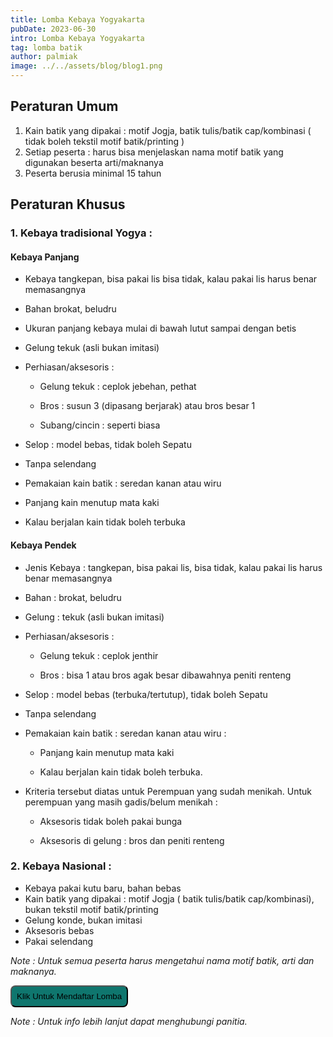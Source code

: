 ```yaml
---
title: Lomba Kebaya Yogyakarta
pubDate: 2023-06-30
intro: Lomba Kebaya Yogyakarta 
tag: lomba batik
author: palmiak
image: ../../assets/blog/blog1.png
---
```



## Peraturan Umum 

1. Kain batik yang dipakai : motif Jogja, batik tulis/batik cap/kombinasi ( tidak boleh tekstil motif batik/printing )
2. Setiap peserta : harus bisa menjelaskan nama motif batik yang digunakan beserta arti/maknanya
3. Peserta berusia minimal 15 tahun


## Peraturan Khusus
 
### 1. Kebaya tradisional Yogya :

#### Kebaya Panjang 
  * Kebaya tangkepan, bisa pakai lis bisa tidak, kalau pakai lis harus benar memasangnya
  * Bahan brokat, beludru
  * Ukuran panjang kebaya mulai di bawah lutut sampai dengan betis
  * Gelung tekuk (asli bukan imitasi)
  * Perhiasan/aksesoris :
     
     - Gelung tekuk : ceplok jebehan, pethat
     
     - Bros : susun 3 (dipasang berjarak) atau bros besar 1
     
     - Subang/cincin : seperti biasa
  * Selop : model bebas, tidak boleh Sepatu
  * Tanpa selendang
  * Pemakaian kain batik : seredan kanan atau wiru
  * Panjang kain menutup mata kaki
  * Kalau berjalan kain tidak boleh terbuka


#### Kebaya Pendek 
  * Jenis Kebaya : tangkepan, bisa pakai lis, bisa tidak, kalau pakai lis harus benar memasangnya
  * Bahan : brokat, beludru
  * Gelung : tekuk (asli bukan imitasi)
  * Perhiasan/aksesoris :
   
     - Gelung tekuk : ceplok jenthir
    
     - Bros : bisa 1 atau bros agak besar dibawahnya peniti renteng

  * Selop : model bebas (terbuka/tertutup), tidak boleh Sepatu
  * Tanpa selendang
  * Pemakaian kain batik : seredan kanan atau wiru :

     -  Panjang kain menutup mata kaki
     
     -	Kalau berjalan kain tidak boleh terbuka.

  * Kriteria tersebut diatas untuk Perempuan yang sudah menikah. Untuk perempuan yang masih gadis/belum menikah :

     -  Aksesoris tidak boleh pakai bunga
     
     -  Aksesoris di gelung : bros dan peniti renteng



### 2. Kebaya Nasional :
 
  * Kebaya pakai kutu baru, bahan bebas
  * Kain batik yang dipakai : motif Jogja ( batik tulis/batik cap/kombinasi), bukan tekstil motif batik/printing
  * Gelung konde, bukan imitasi
  * Aksesoris bebas
  * Pakai selendang

*Note : Untuk semua peserta harus mengetahui nama motif batik, arti dan maknanya.*

<a href="https://bit.ly/SerasiKebayaBatik" target="_blank">
  <button style="border-radius: 8px; padding: 8px; background-color: #0f766e; ">Klik Untuk Mendaftar Lomba </button>
</a>






*Note : Untuk info lebih lanjut dapat menghubungi panitia.*

<a
      class=""
      aria-label="Chat on WhatsApp"
      href="https://wa.me/6283879591219?text=Halo,%20saya%20ingin%20bertanya%20mengenai%20Hari%20Batik%20"
      target="_blank"
    >

<Image src={wabutton} width={300} height={60} alt="" />
    </a>

